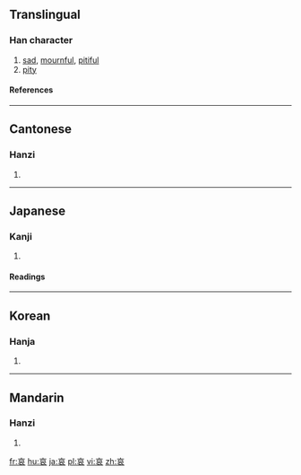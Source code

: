 ==Translingual==
===Han character===
{{Han char|rn=30|rad=口|as=06|sn=9|four=0073<sub>2</sub>|canj=卜口竹女 (YRHV)}}
# [[sad]], [[mournful]], [[pitiful]]
# [[pity]]
====References====
{{Han ref|kx=0188.110|dkj=03580|dj=0407.110|hdz=10620.100|uh=54C0|ud=21696|bh=AB73|bd=43891}}
----
==Cantonese==
===Hanzi===
{{yue-hanzi|jyut=|y=oi1}}
# {{defn|Cantonese}}
----
==Japanese==
===Kanji===
{{ja-kanji|grade=|rs=口06}}
# {{defn|Japanese}} 
====Readings====
{{ja-readings|on=[[あい]] (ai)|kun=[[あわれ]] (aware), [[あわれむ]] (awaremu), [[かなしい]] (kanashii)}}
----
==Korean==
===Hanja===
{{ko-hanja|hangeul=애|rv=ae|mr=ae}}
# {{defn|Korean}}
----
==Mandarin==
===Hanzi===
{{cmn-hanzi|pin=[[āi]] (ai1)|wg=ai<sup>1</sup>}}
# {{defn|Mandarin}}

[[fr:哀]]
[[hu:哀]]
[[ja:哀]]
[[pl:哀]]
[[vi:哀]]
[[zh:哀]]